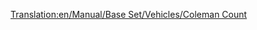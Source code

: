 [[Translation:en/Manual/Base Set/Vehicles/Coleman Count]]
{{hu/Navbox Légi járművek}}
{{hu/Repülőgépek|Name=Coleman Count
|Image=[[File:en/VickersViscount.png|Coleman Count]]
|Cost=30,761 (61,522)
|Speed=473 km/h (296 MPH)
|Annual=2,812 (5,624)
|Designed=1947
|Lifespan=24
|Capacity=65 utas és 8 csomag levél
|Description=A Coleman Count az első négymotoros repülő a játékban, és nagy a kapacitása.
|Real-lifeWikilink=Vickers Viscount
|Real-life=Vickers Viscount
}}